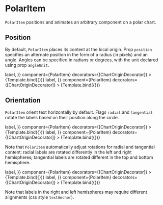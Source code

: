 
# PolarItem

<Meta title="Addons/Polar/Polar/PolarItem" />


`PolarItem` positions and animates an arbitrary component on a polar chart.

<ArgsTable of={PolarItem} />

## Position

By default, `PolarItem` places its content at the local origin.
Prop `position` specifies an alternate position in the form of a radius (in pixels) and an angle.
Angles can be specified in radians or degrees, with the unit declared using prop `angleUnit`.

<Canvas>
    <Story
        name="origin"
        args={{
            position: [0, 0],
            children: <text>label</text>,
        }}
        component={PolarItem}
        decorators={[ChartOriginDecorator]}
    >
        {Template.bind({})}
    </Story>
    <Story
        name="two o clock"
        args={{
            position: [100, 60],
            angleUnit: 'degrees',
            children: <text>label</text>,
        }}
        component={PolarItem}
        decorators={[ChartOriginDecorator]}
    >
        {Template.bind({})}
    </Story>
</Canvas>

## Orientation

`PolarItem` orient text horizontally by default.
Flags `radial` and `tangential` rotate the labels based on their position along the circle.

<Canvas>
    <Story
        name="radial"
        args={{
            radial: true,
            position: [100, 60],
            angleUnit: 'degrees',
            children: <text>label</text>,
        }}
        component={PolarItem}
        decorators={[ChartOriginDecorator]}
    >
        {Template.bind({})}
    </Story>
    <Story
        name="tangential"
        args={{
            tangential: true,
            position: [100, 60],
            angleUnit: 'degrees',
            children: <text>label</text>,
        }}
        component={PolarItem}
        decorators={[ChartOriginDecorator]}
    >
        {Template.bind({})}
    </Story>
</Canvas>

Note that `PolarItem` automatically adjust rotations for radial and tangential content:
radial labels are rotated differently in the left and right hemispheres;
tangential labels are rotated different in the top and bottom hemisphere.

<Canvas>
    <Story
        name="radial, left hemisphere"
        args={{
            radial: true,
            position: [100, -60],
            angleUnit: 'degrees',
            children: <text>label</text>,
        }}
        component={PolarItem}
        decorators={[ChartOriginDecorator]}
    >
        {Template.bind({})}
    </Story>
    <Story
        name="tangent, bottom hemisphere"
        args={{
            tangential: true,
            position: [100, 120],
            angleUnit: 'degrees',
            children: <text>label</text>,
        }}
        component={PolarItem}
        decorators={[ChartOriginDecorator]}
    >
        {Template.bind({})}
    </Story>
</Canvas>

Note that labels in the right and left hemispheres may require different alignments (css style `textAnchor`).
